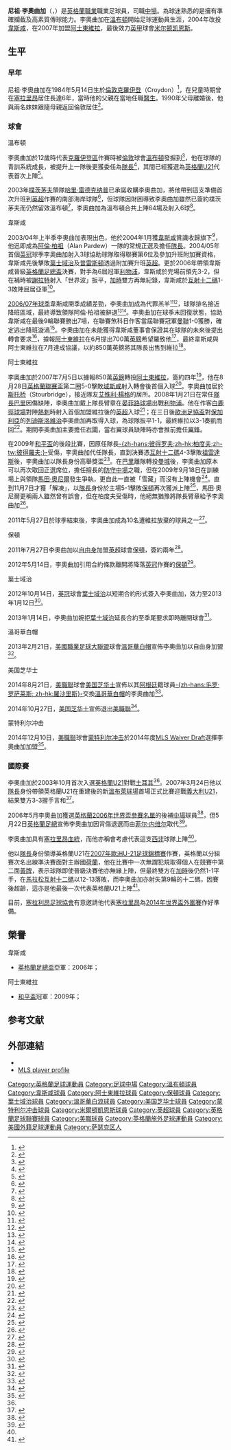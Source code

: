 {{noteTA|G1=EPL|G2=FAcup|G3=MLS
|T=zh-hans:奈杰尔·莱奥-库克;zh-hk:尼祖·李奧曲加;zh-tw:奈傑爾·萊奧-庫克;
|1=zh-hans:奈杰尔·莱奥-库克;zh-hk:尼祖·李奧曲加;zh-tw:奈傑爾·萊奧-庫克;
|2=zh-hans:莱奥-库克;zh-hk:李奧曲加;zh-tw:萊奧-庫克;
|3=zh-hans:哈里·雷德克纳普; zh-hk:哈利·列納;
|4=zh-hans:阿兰·帕德鲁; zh-hk:阿倫·柏祖;
|5=zh-hans:雷克斯汉姆; zh-hk:域斯咸;
|6=zh-hans:马丁·奥尼尔; zh-hk:馬田·奧尼爾; 
}}
{{Infobox football biography 2
| playername          = 尼祖·李奧曲加<br />''Nigel Reo-Coker''
| image               = [[File:Reo-Coker,_Nigel.jpg|280 px]]
| caption             = 
| fullname            = Nigel Shola Andre Reo-Coker
| dateofbirth         = {{birth date and age|1984|05|14}}
| cityofbirth         = [[倫敦|倫敦]][[克羅伊登|克羅伊登]]
| countryofbirth      = [[英格蘭|英格蘭]]
| height              = {{height|meter=1.75}}
| position            = [[中場|中場]]
| currentclub         = 
| clubnumber          = 
| youthyears1         = 
| youthclubs1         = 
| years1              = 2002−2004
| clubs1              = [[溫布頓足球會|溫布頓]]
| caps1               = 58
| goals1              = 6
| years2              = 2004−2007
| clubs2              = [[西汉姆联足球俱乐部|韋斯咸]]
| caps2               = 125
| goals2              = 11
| years3              = 2007−2011
| clubs3              = [[阿士東維拉足球會|阿士東維拉]]
| caps3               = 102
| goals3              = 1
| years4              = 2011−2012
| clubs4              = [[博尔顿足球俱乐部|保頓]]
| caps4               = 37
| goals4              = 3
| years5              = 2012−2013
| clubs5              = [[伊普斯维奇城足球俱乐部|葉士域治]]
| caps5               = 8
| goals5              = 0
| years6              = 2013−2014
| clubs6              = [[溫哥華白帽|溫哥華白帽]]
| caps6               = 44
| goals6              = 1
| years7              = 2014
| clubs7              = [[美国芝华士|美国芝华士]]
| caps7               = 9
| goals7              = 0
| years8              = 2015−2016
| clubs8              = [[蒙特利尔冲击|蒙特利尔冲击]]
| caps8               = 31
| goals8              = 0
| years9              = 2017
| clubs9              = [[史達體育會|史達體育會]]
| caps9               = 2
| goals9              = 0
| years10              = 2018
| clubs10              = [[米爾頓凱恩斯足球會|米尔顿凯恩斯]]
| caps10               = 0
| goals10              = 0
| totalcaps           = 
| totalgoals          = 
| nationalyears1      = 2003−2007
| nationalteam1       = [[英格蘭21歲以下足球代表隊|英格蘭U21]]
| nationalcaps1       = 23
| nationalgoals1      = 1
| medaltemplates      = 
| club-update         = 2018年3月22日 (四) 12:59 (UTC)
| nationalteam-update = 2011年7月28日 (四) 00:09 (UTC)
}}

'''尼祖·李奧曲加'''（{{lang-en|'''Nigel Reo-Coker'''}}，{{bd|1984年|5月14日|catIdx=Reo-Coker, Nigel}}）是[[英格蘭|英格蘭]][[職業|職業]]職業足球員，司職[[中場|中場]]。為球迷熟悉的是擁有準確攔截及高素質傳球能力。李奧曲加在[[溫布頓足球會|溫布頓]]開始足球運動員生涯，2004年改投[[韋斯咸|韋斯咸]]，在2007年加盟[[阿士東維拉足球會|阿士東維拉]]，最後效力[[英甲|英甲]]球會[[米爾頓凱恩斯足球會|米尔顿凯恩斯]]。

==生平==
=== 早年 ===
尼祖·李奧曲加在1984年5月14日生於[[倫敦|倫敦]][[克羅伊登|克羅伊登]]（Croydon）<ref>{{cite web |language=en |url=http://www.englandfootballonline.com/TeamPlyrsBios/PlayersR/BioReoCokerNSA.html |title=Nigel Reo-Coker Profile |publisher=England Football Online |accessdate=2009-11-10 |archive-date=2008-08-29 |archive-url=https://web.archive.org/web/20080829105113/http://www.englandfootballonline.com/TeamPlyrsBios/PlayersR/BioReoCokerNSA.html |dead-url=no }}</ref>，在兒童時期曾在[[塞拉里昂|塞拉里昂]]居住長達6年，當時他的父親在當地任職[[醫生|醫生]]。1990年父母離婚後，他與兩名妹妹跟隨母親返回倫敦居住<ref name="Times">{{cite web |language=en |url=http://www.timesonline.co.uk/tol/sport/football/article714135.ece?token=null&offset=12 |title=The Big Interview: Nigel Reo Coker |publisher=Times Online |date=7 May 2006 |accessdate=3 June 2007}}</ref>。

=== 球會 ===
;溫布頓
李奧曲加於12歲時代表[[克羅伊登區|克羅伊登區]]作賽時被[[倫敦|倫敦]]球會[[溫布頓足球會|溫布頓]]發掘到<ref name="Indie">{{cite news|language=en |url=http://sport.independent.co.uk/football/premiership/article344718.ece |title=Nigel Reo-Coker: 'It annoys me when... |date=2006-02-11 |publisher=The Independent on Sunday |accessdate=2007-06-03 |deadurl=yes |archiveurl=https://web.archive.org/web/20070927194407/http://sport.independent.co.uk/football/premiership/article344718.ece |archivedate=2007-09-27 }}</ref>，他在球隊的青訓系統成長，被提升上一隊後更獲委任為[[隊長_(足球)|隊長]]<ref name="Indie2">{{cite news |language=en |url=http://findarticles.com/p/articles/mi_qn4159/is_20040118/ai_n9691154 |title=Hot property Reo-Coker has to sweat it out |date=2004-01-18 |publisher=The Independent on Sunday |accessdate=2007-06-03 |archive-date=2007-12-31 |archive-url=https://web.archive.org/web/20071231003005/http://findarticles.com/p/articles/mi_qn4159/is_20040118/ai_n9691154 |dead-url=no }}</ref>，其間已經獲選為[[英格蘭21歲以下足球代表隊|英格蘭U21]]代表首次上陣<ref name="U21">{{cite news |language=en |url=http://news.bbc.co.uk/sport1/hi/football/teams/w/wimbledon/3172670.stm |title=Reo-Coker hopes to impress |publisher=[[BBC|BBC]] Sport |date=7 October 2003 |accessdate=3 June 2007 |archive-date=2003-10-10 |archive-url=https://web.archive.org/web/20031010202628/http://news.bbc.co.uk/sport1/hi/football/teams/w/wimbledon/3172670.stm |dead-url=no }}</ref>。

2003年[[朴茨茅斯足球俱乐部|樸茨茅夫]]領隊[[哈里·雷德克纳普|哈里·雷德克纳普]]已承諾收購李奧曲加，將他帶到這支準備首次升班到[[英超|英超]]作賽的南部海岸球隊<ref>{{cite news |language=en |url=http://news.bbc.co.uk/sport1/hi/football/teams/p/portsmouth/2995190.stm |title=Pompey agree Reo-Coker fee |date=2003-06-16 |publisher=[[BBC|BBC]] Sport |accessdate=2007-06-03 |archive-date=2003-12-21 |archive-url=https://web.archive.org/web/20031221221104/http://news.bbc.co.uk/sport1/hi/football/teams/p/portsmouth/2995190.stm |dead-url=no }}</ref>，但球隊因財困導致李奧曲加雖然已簽約樸茨茅夫而仍然留效溫布頓<ref>{{cite news |language=en |url=http://news.bbc.co.uk/sport1/hi/football/teams/p/portsmouth/3135805.stm |title=Pompey concede Dons duo defeat |date=2003-08-08 |publisher=[[BBC|BBC]] Sport |accessdate=2007-06-03 |archive-date=2003-08-09 |archive-url=https://web.archive.org/web/20030809021956/http://news.bbc.co.uk/sport1/hi/football/teams/p/portsmouth/3135805.stm |dead-url=no }}</ref>，李奧曲加為溫布頓合共上陣64場及射入6球<ref name=sbase>{{cite web |language=en |url=http://www.soccerbase.com/players_details.sd?playerid=30923 |title=Nigel Reo-Coker |work=Soccerbase |accessdate=2007-06-11 |archive-url=https://web.archive.org/web/20070804070105/http://www.soccerbase.com/players_details.sd?playerid=30923 |archive-date=2007-08-04 |dead-url=yes }}</ref>。

;韋斯咸
2003/04年上半季李奧曲加表現出色，他於2004年1月獲[[西汉姆联足球俱乐部|韋斯咸]]賞識收歸旗下<ref>{{cite news |language=en |url=http://news.bbc.co.uk/sport1/hi/football/teams/w/west_ham_utd/3414953.stm |title=Reo-Coker signs for Hammers |publisher=[[BBC|BBC]] Sport |date=22 January 2004 |accessdate=3 June 2007 |archive-date=2004-02-02 |archive-url=https://web.archive.org/web/20040202213800/http://news.bbc.co.uk/sport1/hi/football/teams/w/west_ham_utd/3414953.stm |dead-url=no }}</ref>，他迅即成為[[Alan_Pardew|阿倫·柏祖]]（Alan Pardew）一隊的常規正選及擔任[[隊長_(足球)|隊長]]。2004/05年首個[[英冠|英冠]]球季李奧曲加射入3球協助球隊取得聯賽第6位及參加升班附加賽資格，韋斯咸先後擊敗[[伊普斯维奇城足球俱乐部|葉士域治]]及[[普雷斯顿足球俱乐部|普雷斯頓]]透過附加賽升班[[英超|英超]]。更於2006年帶領韋斯咸晉級[[英格蘭足總盃|英格蘭足總盃]]決賽，對手為6屆冠軍[[利物浦足球俱乐部|利物浦]]，韋斯咸於完場前領先3-2，但在補時被[[史提芬·謝拉特|謝拉特]]射入「世界波」扳平，[[加時賽|加時]]雙方再無紀錄，韋斯咸於[[互射十二碼|互射十二碼]]1-3敗陣屈居亞軍<ref>{{cite web |language=en |url=http://www.fa-cupfinals.co.uk/2006.htm |title=Liverpool 3 West Ham 3 (Liverpool win 3-1 on Penalties) |publisher=fa-cupfinals.co.uk |date= |accessdate=2009-11-10 |deadurl=yes |archiveurl=https://web.archive.org/web/20090421125912/http://www.fa-cupfinals.co.uk/2006.htm |archivedate=2009-04-21 }}</ref>。

[[2006年至2007年英格蘭超級聯賽|2006/07年球季]]韋斯咸開季成績差勁，李奧曲加成為代罪羔羊<small><ref>{{cite news |language=en |url=http://news.bbc.co.uk/sport1/hi/football/teams/w/west_ham_utd/6192317.stm |title=Reo-Coker subjected to hate mail |publisher=[[BBC|BBC]] Sport |date=19 December 2007 |accessdate=5 June 2007 |archive-date=2007-01-28 |archive-url=https://web.archive.org/web/20070128135239/http://news.bbc.co.uk/sport1/hi/football/teams/w/west_ham_utd/6192317.stm |dead-url=no }}</ref><ref>{{cite news |language=en |url=http://news.bbc.co.uk/sport1/hi/football/teams/w/west_ham_utd/6238689.stm |title=West Ham boss defends Reo-Coker |publisher=[[BBC|BBC]] Sport |date=7 January 2007 |accessdate=5 June 2007 |archive-date=2007-09-10 |archive-url=https://web.archive.org/web/20070910171213/http://news.bbc.co.uk/sport1/hi/football/teams/w/west_ham_utd/6238689.stm |dead-url=no }}</ref></small>，球隊排名接近降班區域，最終導致領隊阿倫·柏祖被辭退<small><ref>{{cite news|language=en |url=http://sport.independent.co.uk/football/premiership/article2201053.ece |title=West Ham 'need a bit of luck', says Reo-Coker |publisher=Independent Online |date=31 January 2007 |accessdate=3 June 2007 |deadurl=yes |archiveurl=https://web.archive.org/web/20070331091722/http://sport.independent.co.uk/football/premiership/article2201053.ece |archivedate=2007-03-31}}</ref><ref>{{cite news |language=en |url=http://news.bbc.co.uk/sport1/hi/football/teams/w/west_ham_utd/6174627.stm |title=Reo-Coker reveals West Ham doubts |publisher=[[BBC|BBC]] Sport |date=13 December 2006 |accessdate=3 June 2007}}</ref></small>。李奧曲加在球季末回復狀態，協助韋斯咸在最後9輪聯賽勝出7場，在聯賽煞科日作客當屆聯賽冠軍[[曼徹斯特聯足球俱樂部|曼聯]]1-0獲勝，確定逃出降班漩渦<ref>{{cite news |language=en |url=http://news.bbc.co.uk/sport1/hi/football/teams/w/west_ham_utd/6652329.stm |title=Magnusson hails West Ham survival |publisher=[[BBC|BBC]] Sport |date=14 May 2007 |accessdate=5 June 2007 |archive-date=2009-02-20 |archive-url=https://web.archive.org/web/20090220024033/http://news.bbc.co.uk/sport1/hi/football/teams/w/west_ham_utd/6652329.stm |dead-url=no }}</ref>。李奧曲加在未能獲得韋斯咸董事會保證其在球隊的未來後提出轉會要求<ref>{{cite news |language=en |url=http://www.thisislondon.co.uk/standard-sport/article-23398136-reo-coker-asks-for-transfer.do |title=Reo-Coker asks for transfer |publisher=thisislondon.co.uk |date=2007-05-27 |accessdate=2009-11-10 }}{{dead link|date=2017年12月 |bot=InternetArchiveBot |fix-attempted=yes }}</ref>，據報[[阿士東維拉足球會|阿士東維拉]]在6月提出700萬[[英鎊|英鎊]]希望羅致他<ref>{{cite news |language=en |url=http://news.bbc.co.uk/sport1/hi/football/teams/a/aston_villa/6724387.stm |title=Aston Villa bid £7m for Reo-Coker |publisher=[[BBC|BBC]] Sport |date=5 June 2007 |accessdate=5 June 2007 |archive-date=2007-08-28 |archive-url=https://web.archive.org/web/20070828220525/http://news.bbc.co.uk/sport1/hi/football/teams/a/aston_villa/6724387.stm |dead-url=no }}</ref>，最終韋斯咸與阿士東維拉在7月達成協議，以約850萬英鎊將其隊長出售到維拉<ref>{{cite news |language=en |url=http://www.avfc.premiumtv.co.uk/page/News/HeadlinesDetail/0,,10265~1067819,00.html |title=Reo-Coker Fee Agreed |publisher=阿士東維拉官網 |date=4 July 2007 |accessdate=4 July 2007 |deadurl=yes |archiveurl=https://web.archive.org/web/20070707010116/http://www.avfc.premiumtv.co.uk/page/News/HeadlinesDetail/0,,10265~1067819,00.html |archivedate=2007年7月7日 }}</ref>。

;阿士東維拉
李奧曲加於2007年7月5日以據報850萬[[英鎊|英鎊]]轉投[[阿士東維拉足球會|阿士東維拉]]，簽約四年<ref>{{cite news |language=en |url=http://news.bbc.co.uk/sport1/hi/football/teams/a/aston_villa/6260924.stm |title=Villa complete Reo-Coker signing |publisher=[[BBC|BBC]] Sport |date=5 July 2007 |accessdate=5 July 20077}}</ref>，他在8月28日[[英格蘭聯賽盃|英格蘭聯賽盃]]第二圈5-0擊敗[[雷克斯汉姆足球俱乐部|域斯咸]]射入轉會後首個入球<ref>{{cite news |language=en |url=http://news.bbc.co.uk/sport1/hi/football/league_cup/6963522.stm |title=Wrexham 0-5 Aston Villa |publisher=[[BBC|BBC]] Sport |date=28 August 2007 |accessdate=3 September 2009 |archive-date=2008-07-20 |archive-url=https://web.archive.org/web/20080720085341/http://news.bbc.co.uk/sport1/hi/football/league_cup/6963522.stm |dead-url=no }}</ref>。李奧曲加居於[[斯托桥|斯托桥]]（Stourbridge），接近隊友[[艾殊利·楊格|艾殊利·楊格]]的居所。2008年1月21日在常任[[隊長_(足球)|隊長]][[加雷斯·巴里|巴里]]因傷缺陣，李奧曲加戴上隊長臂章在[[晏菲路球場|晏菲路球場]]出戰[[利物浦足球俱乐部|利物浦]]。他在作客[[白鹿徑球場|白鹿徑球場]]對陣[[托特纳姆热刺足球俱乐部|熱刺]]時射入首個加盟維拉後的[[英超|英超]]入球<ref>{{cite news |language=en |url=http://news.bbc.co.uk/sport2/hi/football/eng_prem/7601910.stm |title=Tottenham 1-2 Aston Villa |publisher=[[BBC|BBC]] Sport |date=15 September 2008 |accessdate=15 September 2008 |archive-date=2016-03-04 |archive-url=https://web.archive.org/web/20160304203851/http://news.bbc.co.uk/sport2/hi/football/eng_prem/7601910.stm |dead-url=no }}</ref>；在三日後[[歐洲足協盃|歐洲足協盃]]對[[保加利亞|保加利亞]]的[[利特克斯足球俱乐部|列迪斯洛維治]]李奧曲加再取得入球，為球隊扳平1-1，最終維拉以3-1奏凱而回<ref>{{cite news |language=en |url=http://news.bbc.co.uk/sport1/hi/football/europe/7615244.stm |title=Litex Lovech 1-3 Aston Villa |publisher=[[BBC|BBC]] Sport |date=18 September 2008 |accessdate=2 September 2009 |archive-date=2008-09-21 |archive-url=https://web.archive.org/web/20080921220332/http://news.bbc.co.uk/sport1/hi/football/europe/7615244.stm |dead-url=no }}</ref>。期間李奧曲加主要擔任[[後衛_(足球)|右閘]]，當右翼球員缺陣時亦會推前擔任[[中場|翼鋒]]。

在2009年[[和平盃足球賽|和平盃]]的後段比賽，因原任隊長[[斯蒂利揚·彼得羅夫|-{zh-hans:彼得罗夫;zh-hk:柏度夫;zh-tw:彼得羅夫;}-]]受傷，李奧曲加代任隊長，直到決賽憑[[互射十二碼|互射十二碼]]4-3擊敗[[尤文图斯足球俱乐部|祖雲達斯]]後，李奧曲加以隊長身份高舉獎盃<ref>{{cite news|language=en |url=http://www.birminghammail.net/birmingham-sport/aston-villa-fc/aston-villa-news/2009/08/03/aston-villa-4-juventus-3-97319-24302013/ |title=Aston Villa 4 Juventus 3 - Bill Howell's pre-season verdict |publisher=birminghammail.net |date=2009-08-03 |accessdate=2009-11-10 |deadurl=yes |archiveurl=https://web.archive.org/web/20110917054003/http://www.birminghammail.net/birmingham-sport/aston-villa-fc/aston-villa-news/2009/08/03/aston-villa-4-juventus-3-97319-24302013/ |archivedate=2011-09-17 }}</ref>。在[[加雷斯·巴里|巴里]]離隊轉投[[曼城足球俱乐部|曼城]]後，李奧曲加原本可以再次取回正選席位，擔任擅長的[[中場|防守中場]]之職，但在2009年9月18日在訓練場上與領隊[[馬田·奧尼爾|馬田·奧尼爾]]發生爭執，更自此一直被「雪藏」而沒有上陣機會<ref>{{cite news |language=en |url=http://news.bbc.co.uk/sport1/hi/football/teams/a/aston_villa/8263129.stm |title=Reo-Coker dropped and sent home |publisher=[[BBC|BBC]] Sport |date=2009-09-18 |accessdate=2009-11-10}}</ref>。直到11月7日才獲「解凍」，以[[隊長_(足球)|隊長]]身份於主場5-1擊敗[[博尔顿足球俱乐部|保頓]]再次獲派上陣<ref>{{cite news |language=en |url=http://news.bbc.co.uk/sport2/hi/football/eng_prem/8344717.stm |title=Aston Villa 5-1 Bolton |publisher=[[BBC|BBC]] Sport |date=2009-11-07 |accessdate=2009-11-10 |archive-date=2009-11-09 |archive-url=https://web.archive.org/web/20091109054433/http://news.bbc.co.uk/sport2/hi/football/eng_prem/8344717.stm |dead-url=no }}</ref>，馬田·奧尼爾更稱兩人雖然曾有誤會，但在柏度夫受傷時，他絕無猶豫將隊長臂章給予李奧曲加<ref>{{cite news |language=en |url=http://news.bbc.co.uk/sport2/hi/football/teams/a/aston_villa/8350537.stm |title=Reo-Coker row forgotten - O'Neill |publisher=[[BBC|BBC]] Sport |date=2009-11-09 |accessdate=2009-11-10 |archive-date=2009-11-11 |archive-url=https://web.archive.org/web/20091111220303/http://news.bbc.co.uk/sport2/hi/football/teams/a/aston_villa/8350537.stm |dead-url=no }}</ref>。

2011年5月27日於球季結束後，李奧曲加成為10名遭維拉放棄的球員之一<ref>{{cite news |language=en |url=http://news.bbc.co.uk/sport2/hi/football/13572464.stm |title=Nigel Reo-Coker and John Carew leave Aston Villa |publisher=''[[BBC_Sport|BBC Sport]]'' |date=2011-05-27 |accessdate=2011-07-28 |archive-date=2011-08-11 |archive-url=https://web.archive.org/web/20110811233730/http://news.bbc.co.uk/sport2/hi/football/13572464.stm |dead-url=no }}</ref>。

;保頓
2011年7月27日李奧曲加以[[自由球員|自由身]]加盟[[英超|英超]]球會[[博尔顿足球俱乐部|保頓]]，簽約兩年<ref>{{cite news |language=en |url=http://news.bbc.co.uk/sport2/hi/football/14319022.stm |title=Nigel Reo-Coker joins Bolton after Aston Villa release |publisher=''[[BBC_Sport|BBC Sport]]'' |date=2011-07-27 |accessdate=2011-07-28 |archive-date=2011-07-28 |archive-url=https://web.archive.org/web/20110728184337/http://news.bbc.co.uk/sport2/hi/football/14319022.stm |dead-url=no }}</ref>。

2012年5月14日，李奧曲加引用合約條款離開將降落[[英冠|英冠]]作賽的[[博尔顿足球俱乐部|保頓]]<ref>{{cite news |language=en |url=http://www.dailymail.co.uk/sport/football/article-2144424/Nigel-Reo-Coker-quits-relegated-Bolton.html |title=Nigel Reo-Coker quits relegated Bolton |publisher=''Mail Online'' |date=2012-05-14 |accessdate=2011-07-28 |archive-date=2012-05-15 |archive-url=https://web.archive.org/web/20120515101731/http://www.dailymail.co.uk/sport/football/article-2144424/Nigel-Reo-Coker-quits-relegated-Bolton.html |dead-url=no }}</ref>。

;葉士域治
2012年10月14日，[[英冠|英冠]]球會[[伊普斯维奇城足球俱乐部|葉士域治]]以短期合約形式簽入李奧曲加，效力至2013年1月12日<ref>{{cite news |language=en |url=http://www.bbc.com/sport/0/football/19941989 |title=Nigel Reo-Coker: Ipswich Town sign ex-Bolton midfielder |publisher=''[[BBC_Sport|BBC Sport]]'' |date=2012-10-14 |accessdate=2015-03-27 |archive-date=2015-04-24 |archive-url=https://web.archive.org/web/20150424102129/http://www.bbc.com/sport/0/football/19941989 |dead-url=no }}</ref>。

2013年1月14日，李奧曲加婉拒[[伊普斯维奇城足球俱乐部|葉士域治]]延長合約至季尾要求即時離開球會<ref>{{cite news |language=en |url=http://www.bbc.com/sport/0/football/21012417 |title=Ipswich Town: Nigel Reo-Coker turns down extension |publisher=''[[BBC_Sport|BBC Sport]]'' |date=2013-01-14 |accessdate=2015-03-27 |archive-date=2015-04-27 |archive-url=https://web.archive.org/web/20150427164605/http://www.bbc.com/sport/0/football/21012417 |dead-url=no }}</ref>。

;溫哥華白帽
2013年2月21日，[[美國職業足球大聯盟|美國職業足球大聯盟]]球會[[溫哥華白帽|溫哥華白帽]]宣佈李奧曲加以自甶身加盟<ref>{{cite news |language=en |url=http://www.whitecapsfc.com/post/2013/02/21/whitecaps-fc-add-former-west-ham-united-fc-aston-villa-and-bolton-wanderers-captain |title=Whitecaps FC add former West Ham United FC, Aston Villa, and Bolton Wanderers captain Nigel Reo-Coker |publisher=''Vancouver Whitecaps FC'' |date=2013-02-21 |accessdate=2015-03-27 |archive-date=2015-12-08 |archive-url=https://web.archive.org/web/20151208070312/http://www.whitecapsfc.com/post/2013/02/21/whitecaps-fc-add-former-west-ham-united-fc-aston-villa-and-bolton-wanderers-captain |dead-url=no }}</ref>。

;美国芝华士
2014年8月21日，[[美職聯|美職聯]]球會[[美国芝华士|美国芝华士]]宣佈以其[[阿根廷|阿根廷]]籍球員[[毛罗·罗萨莱斯|-{zh-hans:毛罗·罗萨莱斯; zh-hk:羅沙里斯}-]]交換[[溫哥華白帽|溫哥華白帽]]的李奧曲加<ref>{{cite news |language=en |url=http://www.cdchivasusa.com/news/2014/08/chivas-usa-acquire-english-midfielder-nigel-reo-coker-chivas-usa-adquiere-al-mediocampi |title=Chivas USA Acquire English Midfielder Nigel Reo-Coker |publisher=''Chivas USA'' |date=2014-08-21 |accessdate=2015-03-27 |deadurl=yes |archiveurl=https://web.archive.org/web/20150216174808/http://www.cdchivasusa.com/news/2014/08/chivas-usa-acquire-english-midfielder-nigel-reo-coker-chivas-usa-adquiere-al-mediocampi |archivedate=2015-02-16 }}</ref>。

2014年10月27日，[[美国芝华士|美国芝华士]]宣佈退出[[美職聯|美職聯]]<ref>{{cite news |language=en |url=http://www.cdchivasusa.com/ |title=Dear Fans and Partners |publisher=''Chivas USA'' |date=2014-10-27 |accessdate=2015-03-27 |archive-date=2014-10-30 |archive-url=https://web.archive.org/web/20141030005413/http://www.cdchivasusa.com/ |dead-url=no }}</ref>。

;蒙特利尔冲击
2014年12月10日，[[美職聯|美職聯]]球會[[蒙特利尔冲击|蒙特利尔冲击]]於2014年度[[w:en:MLS_Re-Entry_Draft|MLS Waiver Draft]]選擇李奧曲加加盟<ref>{{cite news |language=en |url=http://www.impactmontreal.com/fr/node/13701 |publisher=''Montreal Impact'' |date=2014-12-10 |accessdate=2015-03-27 |title=存档副本 |archive-date=2015-09-24 |archive-url=https://web.archive.org/web/20150924065854/http://www.impactmontreal.com/fr/node/13701 |dead-url=no }}</ref>。

=== 國際賽 ===
李奧曲加於2003年10月首次入選[[英格蘭21歲以下足球代表隊|英格蘭U21]]對戰[[土耳其21歲以下國家足球隊|土耳其]]<ref name="U21"/>。2007年3月24日他以[[隊長_(足球)|隊長]]身份帶領英格蘭U21在重建後的新[[溫布萊球場|溫布萊球場]]首場正式比賽迎戰[[義大利21歲以下國家足球隊|義大利U21]]，結果雙方3-3握手言和<ref>{{cite news |language=en |url=http://www.thefa.com/England/U21s/NewsAndFeatures/Postings/2007/03/EngU21_reaction_NRC.htm |title=A priceless moment |publisher=[[英格蘭足球總會|''The FA.com'']] |date=25 March 2007 |accessdate=3 June 2007 |archive-date=2008-08-30 |archive-url=https://web.archive.org/web/20080830064015/http://www.thefa.com/England/U21s/NewsAndFeatures/Postings/2007/03/EngU21_reaction_NRC.htm |dead-url=no }}</ref>。

2006年5月李奧曲加獲選[[英格蘭足球代表隊|英格蘭]][[2006年世界盃足球賽|2006年世界盃]][[2006年世界盃足球賽參賽名單|參賽名單]]的後補[[中場|中場]]球員<ref>{{cite news |language=en |url=http://news.bbc.co.uk/sport2/hi/football/world_cup_2006/teams/england/4983618.stm |title=Walcott & Lennon in England squad |publisher=[[BBC|BBC]] Sport |date=2006-05-08 |accessdate=2009-11-10 |archive-date=2020-06-10 |archive-url=https://web.archive.org/web/20200610063525/http://news.bbc.co.uk/sport2/hi/football/world_cup_2006/teams/england/4983618.stm |dead-url=no }}</ref>，但5月22日[[英格蘭足球總會|英格蘭足總]]宣佈李奧曲加因背傷退選而由[[菲尔·内维尔|菲尔·内维尔]]取代<ref>{{cite news |language=en |url=http://news.bbc.co.uk/sport1/hi/football/world_cup_2006/teams/england/5006754.stm |title=Neville in for injured Reo-Coker |publisher=[[BBC|BBC]] Sport |date=22 May 2006 |accessdate=2009-11-10 |archive-date=2007-09-21 |archive-url=https://web.archive.org/web/20070921151203/http://news.bbc.co.uk/sport1/hi/football/world_cup_2006/teams/england/5006754.stm |dead-url=no }}</ref>。

李奧曲加具有[[塞拉里昂|塞拉里昂]][[血統|血統]]，而他亦稱會考慮代表這支[[西非|西非]]球隊上陣<ref name="Indie"/>。

他以[[隊長_(足球)|隊長]]身份領導英格蘭U21在[[2007年歐洲U-21足球錦標賽|2007年歐洲U-21足球錦標賽]]作賽，英格蘭以分組賽次名出線準決賽面對主辦國[[荷蘭21歲以下國家足球隊|荷蘭]]，他在比賽中一次無謂犯規取得個人在競賽中第二面[[黃牌|黃牌]]，表示球隊即使晉級決賽他亦無緣上陣，但最終雙方在[[加時賽|加時]]後仍然1-1平手，在[[馬拉松|馬拉松]][[互射十二碼|互射十二碼]]以12-13落敗，而李奧曲加亦射失第9輪的十二碼，因賽後超齡，這亦是他最後一次代表英格蘭U21上陣<ref>{{cite news |language=en |url=http://news.bbc.co.uk/sport1/hi/football/internationals/6766603.stm |title=Holland U21 1-1 Eng U21 (aet) |work=[[BBC|BBC]] Sport |date=2007-06-20 |accessdate=2009-11-10 |archive-date=2009-01-30 |archive-url=https://web.archive.org/web/20090130044524/http://news.bbc.co.uk/sport1/hi/football/internationals/6766603.stm |dead-url=no }}</ref>。

目前，[[塞拉利昂足球協會|塞拉利昂足球協會]]有意邀請他代表[[塞拉利昂國家足球隊|塞拉里昂]]為[[2014年世界盃外圍賽|2014年世界盃外圍賽]]作好準備。

==榮譽==
;韋斯咸
* [[英格蘭足總盃|英格蘭足總盃]]亞軍：2006年；

;阿士東維拉
* [[和平盃足球賽|和平盃]]冠軍：2009年；

== 参考文献 ==
{{reflist}}

== 外部連結 ==
*{{soccerbase|30923}}
*[http://www.mlssoccer.com/players/nigel-reo-coker MLS player profile] {{Wayback|url=http://www.mlssoccer.com/players/nigel-reo-coker |date=20150408144759 }}

{{DEFAULTSORT:Reo-Coker, Nigel}}
[[Category:英格蘭足球運動員|Category:英格蘭足球運動員]]
[[Category:足球中場|Category:足球中場]]
[[Category:溫布頓球員|Category:溫布頓球員]]
[[Category:韋斯咸球員|Category:韋斯咸球員]]
[[Category:阿士東維拉球員|Category:阿士東維拉球員]]
[[Category:保頓球員|Category:保頓球員]]
[[Category:葉士域治球員|Category:葉士域治球員]]
[[Category:溫哥華白浪球員|Category:溫哥華白浪球員]]
[[Category:美国芝华士球員|Category:美国芝华士球員]]
[[Category:蒙特利尔冲击球員|Category:蒙特利尔冲击球員]]
[[Category:米爾頓凱恩斯球員|Category:米爾頓凱恩斯球員]]
[[Category:英超球員|Category:英超球員]]
[[Category:英格蘭足球聯賽球員|Category:英格蘭足球聯賽球員]]
[[Category:美職球員|Category:美職球員]]
[[Category:英格蘭旅外足球運動員|Category:英格蘭旅外足球運動員]]
[[Category:美國外籍足球運動員|Category:美國外籍足球運動員]]
[[Category:萨瑟克区人|Category:萨瑟克区人]]